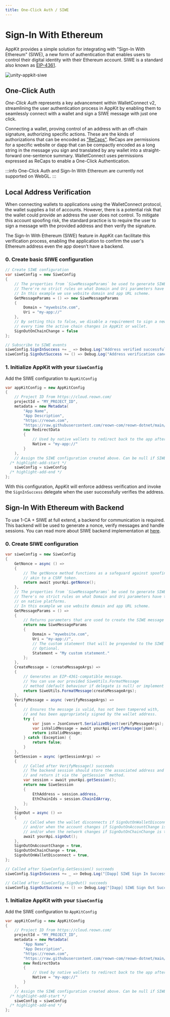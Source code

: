 ```yaml
---
title: One-Click Auth / SIWE
---
```



# Sign-In With Ethereum

AppKit provides a simple solution for integrating with "Sign-In With Ethereum" (SIWE), a new form of authentication that
enables users to control their digital identity with their Ethereum account.
SIWE is a standard also known as [EIP-4361](https://docs.login.xyz/general-information/siwe-overview/eip-4361).

![unity-appkit-siwe](/assets/unity-appkit-siwe.webp)


## One-Click Auth

_One-Click Auth_ represents a key advancement within WalletConnect v2, streamlining the user authentication process in
AppKit by enabling them to seamlessly connect with a wallet and sign a SIWE message with just one click.

Connecting a wallet, proving control of an address with an off-chain signature, authorizing specific actions.
These are the kinds of authorizations that can be encoded as ["ReCaps"](https://eips.ethereum.org/EIPS/eip-5573). ReCaps are permissions for a specific website
or dapp that can be compactly encoded as a long string in the message you sign and translated by any wallet into a
straight-forward one-sentence summary.
WalletConnect uses permissions expressed as ReCaps to enable a One-Click Authentication.

:::info
One-Click Auth and Sign-In With Ethereum are currently not supported on WebGL.
:::

## Local Address Verification

When connecting wallets to applications using the WalletConnect protocol, the wallet supplies a list of accounts.
However, there is a potential risk that the wallet could provide an address the user does not control.
To mitigate this account spoofing risk, the standard practice is to require the user to sign a message with
the provided address and then verify the signature.

The Sign-In With Ethereum (SIWE) feature in AppKit can facilitate this verification process,
enabling the application to confirm the user's Ethereum address even the app doesn’t have a backend.

### 0. Create basic SIWE configuration
```csharp
// Create SIWE configuration
var siweConfig = new SiweConfig
{
    // The properties from `SiweMessageParams` be used to generate SIWE message.
    // There're no strict rules on what Domain and Uri parameters have to be on native platforms.
    // In this example we use website domain and app URL scheme.
    GetMessageParams = () => new SiweMessageParams
    {
        Domain = "mywebsite.com",
        Uri = "my-app://"
    },
    // By setting this to false, we disable a requirement to sign a new SIWE message
    // every time the active chain changes in AppKit or wallet.
    SignOutOnChainChange = false
};

// Subscribe to SIWE events
siweConfig.SignInSuccess += _ => Debug.Log("Address verified successfully!");
siweConfig.SignOutSuccess += () => Debug.Log("Address verification canceled or wallet disconnected.");
```


### 1. Initialize AppKit with your `SiweConfig`
Add the SIWE configuration to `AppKitConfig`

```csharp
var appKitConfig = new AppKitConfig
{
    // Project ID from https://cloud.reown.com/
    projectId = "MY_PROJECT_ID",
    metadata = new Metadata(
        "App Name",
        "App Description",
        "https://reown.com",
        "https://raw.githubusercontent.com/reown-com/reown-dotnet/main/media/appkit-icon.png",
        new RedirectData
        {
            // Used by native wallets to redirect back to the app after approving requests
            Native = "my-app://"
        }
    ),
    // Assign the SIWE configuration created above. Can be null if SIWE is not used.
  /* highlight-add-start */
    siweConfig = siweConfig
  /* highlight-add-end */
};
```

With this configuration, AppKit will enforce address verification and invoke the `SignInSuccess` delegate when the
user successfully verifies the address.

## Sign-In With Ethereum with Backend
To use 1-CA + SIWE at full extend, a backend for communication is required. This backend will be used to generate a nonce,
verify messages and handle sessions. You can read more about SIWE backend implementation at [here](https://docs.login.xyz/sign-in-with-ethereum/quickstart-guide/implement-the-backend).

### 0. Create SIWE configuration
```csharp
var siweConfig = new SiweConfig
{
    GetNonce = async () =>
    {
        // The getNonce method functions as a safeguard against spoofing,
        // akin to a CSRF token.
        return await yourApi.getNonce();
    },
    // The properties from `SiweMessageParams` be used to generate SIWE message.
    // There's no strict rules on what Domain and Uri parameters have to be
    // on native platforms.
    // In this example we use website domain and app URL scheme.
    GetMessageParams = () =>
    {
        // Returns parameters that are used to create the SIWE message internally.
        return new SiweMessageParams
        {
            Domain = "mywebsite.com",
            Uri = "my-app://",
            // The custom statement that will be prepended to the SIWE message.
            // Optional.
            Statement = "My custom statement."
        };
    },
    CreateMessage = (createMessageArgs) =>
    {
        // Generates an EIP-4361-compatible message.
        // You can use our provided SiweUtils.FormatMessage
        // method (default behaviour if delegate is null) or implement your own.
        return SiweUtils.FormatMessage(createMessageArgs);
    },
    VerifyMessage = async (verifyMessageArgs) =>
    {
        // Ensures the message is valid, has not been tampered with,
        // and has been appropriately signed by the wallet address.
        try {
            var json = JsonConvert.SerializeObject(verifyMessageArgs);
            var isValidMessage = await yourApi.verifyMessage(json);
            return isValidMessage;
        } catch (Exception) {
            return false;
        }
    },
    GetSession = async (getSessionArgs) =>
    {
        // Called after VerifyMessage() succeeds
        // The backend session should store the associated address and chainId
        // and return it via the `getSession` method.
        var session = await yourApi.getSession();
        return new SiweSession
        {
            EthAddress = session.address,
            EthChainIds = session.ChainIdArray,
        };
    },
    SignOut = async () =>
    {
        // Called when the wallet disconnects if SignOutOnWalletDisconnect is true,
        // and/or when the account changes if SignOutOnAccountChange is true,
        // and/or when the network changes if SignOutOnChainChange is true.
        await yourApi.signOut();
    },
    SignOutOnAccountChange = true,
    SignOutOnChainChange = true,
    SignOutOnWalletDisconnect = true,
};

// Called after SiweConfig.GetSession() succeeds
siweConfig.SignInSuccess += _ => Debug.Log("[Dapp] SIWE Sign In Success!");

// Called after SiweConfig.SignOut() succeeds
siweConfig.SignOutSuccess += () => Debug.Log("[Dapp] SIWE Sign Out Success!");
```

### 1. Initialize AppKit with your `SiweConfig`
Add the SIWE configuration to `AppKitConfig`

```csharp
var appKitConfig = new AppKitConfig
{
    // Project ID from https://cloud.reown.com/
    projectId = "MY_PROJECT_ID",
    metadata = new Metadata(
        "App Name",
        "App Description",
        "https://reown.com",
        "https://raw.githubusercontent.com/reown-com/reown-dotnet/main/media/appkit-icon.png",
        new RedirectData
        {
            // Used by native wallets to redirect back to the app after approving requests
            Native = "my-app://"
        }
    ),
    // Assign the SIWE configuration created above. Can be null if SIWE is not used.
  /* highlight-add-start */
    siweConfig = siweConfig
  /* highlight-add-end */
};
```
